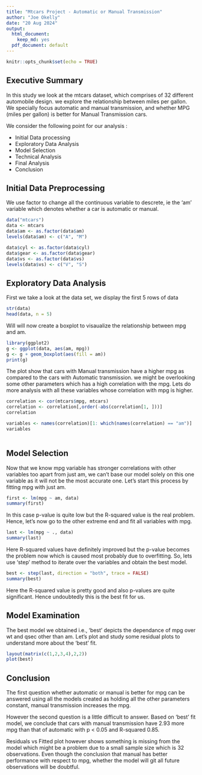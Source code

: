 ```yaml
---
title: "Mtcars Project - Automatic or Manual Transmission"
author: "Joe Okelly"
date: "20 Aug 2024"
output:
  html_document:
    keep_md: yes
  pdf_document: default
---
```


```r
knitr::opts_chunk$set(echo = TRUE)
```

## Executive Summary

In this study we look at the mtcars dataset, which comprises of 32 different automobile design.
we explore the relationship between miles per gallon. We specially focus automatic and manual transmission, and whether MPG (miles per gallon) is better for Manual Transmission cars.

We consider the following point for our analysis :

- Initial Data processing
- Exploratory Data Analysis
- Model Selection
- Technical Analysis 
- Final Analysis
- Conclusion



## Initial Data Preprocessing

We use factor to change all the continuous variable to descrete, ie the 'am' variable which denotes whether a car is automatic or manual. 


```r
data("mtcars")
data <- mtcars
data$am <- as.factor(data$am)
levels(data$am) <- c("A", "M") 

data$cyl <- as.factor(data$cyl)
data$gear <- as.factor(data$gear)
data$vs <- as.factor(data$vs)
levels(data$vs) <- c("V", "S")

```

## Exploratory Data Analysis

First we take a look at the data set, we display the first 5 rows of data

```r
str(data)
head(data, n = 5)

```

Will will now create a boxplot to visaualize the relationship between mpg and am.

```r
library(ggplot2)
g <- ggplot(data, aes(am, mpg))
g <- g + geom_boxplot(aes(fill = am))
print(g)

```
The plot show that cars with Manual transmission have a higher mpg as compared to the cars with Automatic transmission. we might be overlooking some other parameters which has a high correlation with the mpg. 
Lets do more analysis with all these variables whose correlation with mpg is higher.



```r
correlation <- cor(mtcars$mpg, mtcars)
correlation <- correlation[,order(-abs(correlation[1, ]))]
correlation

variables <- names(correlation)[1: which(names(correlation) == "am")]
variables
    
```

## Model Selection

Now that we know mpg variable has stronger correlations with other variables too apart from just am, we can't base our model solely on this one variable as it will not be the most accurate one. Let's start this process by fitting mpg with just am.

```r
first <- lm(mpg ~ am, data)
summary(first)

```

In this case p-value is quite low but the R-squared value is the real problem. Hence, let's now go to the other extreme end and fit all variables with mpg.

```r
last <- lm(mpg ~ ., data)
summary(last)

```

Here R-squared values have definitely improved but the p-value becomes the problem now which is caused most probably due to overfitting. So, lets use 'step' method to iterate over the variables and obtain the best model.

```r
best <- step(last, direction = "both", trace = FALSE)
summary(best)

```

Here the R-squared value is pretty good and also p-values are quite significant. Hence undoubtedly this is the best fit for us.

## Model Examination

The best model we obtained i.e., 'best' depicts the dependance of mpg over wt and qsec other than am. Let's plot and study some residual plots to understand more about the 'best' fit. 

```r
layout(matrix(c(1,2,3,4),2,2))
plot(best)

```

## Conclusion

The first question whether automatic or manual is better for mpg can be answered using all the models created as holding all the other parameters constant, manual transmission increases the mpg.

However the second question is a little difficult to answer.
Based on 'best' fit model, we conclude that cars with manual transmission have 2.93 more mpg than that of automatic with p < 0.05 and R-squared 0.85.

Residuals vs Fitted plot however shows something is missing from the model which might be a problem due to a small sample size which is 32 observations. Even though the conclusion that manual has better performance with respect to mpg, whether the model will git all future observations will be doubtful.



